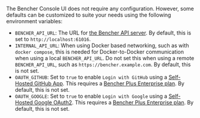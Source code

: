 The Bencher Console UI does not require any configuration.
However, some defaults can be customized to suite your needs
using the following environment variables:

- `BENCHER_API_URL`: The URL for [the Bencher API server][server config].
  By default, this is set to `http://localhost:61016`.
- `INTERNAL_API_URL`: When using Docker based networking, such as with `docker compose`,
  this is needed for Docker-to-Docker communication when using a local `BENCHER_API_URL`.
  Do not set this when using a remote `BENCHER_API_URL`, such as `https://bencher.example.com`.
  By default, this is not set.
- `OAUTH_GITHUB`: Set to `true` to enable `Login with GitHub` using a [Self-Hosted GitHub App][github app].
  This requires a [Bencher Plus Enterprise plan][bencher plus enterprise]. By default, this is not set.
- `OAUTH_GOOGLE`: Set to `true` to enable `Login with Google` using a [Self-Hosted Google OAuth2][google oauth2].
  This requires a [Bencher Plus Enterprise plan][bencher plus enterprise]. By default, this is not set.

[server config]: /docs/reference/server-config/
[github app]: /docs/how-to/github-app/
[bencher plus enterprise]: /pricing/?level=enterprise
[google oauth2]: /docs/how-to/google-oauth/
